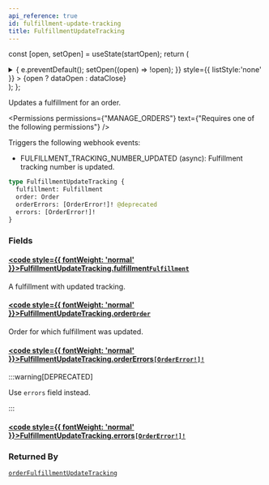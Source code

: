 ```yaml
---
api_reference: true
id: fulfillment-update-tracking
title: FulfillmentUpdateTracking
---
```






const [open, setOpen] = useState(startOpen);
return (
<details {...(open ? { open: true } : {})} className="details" style={{ border:'none', boxShadow:'none', background:'var(--ifm-background-color)' }}>
<summary
onClick={(e) => {
e.preventDefault();
setOpen((open) => !open);
}}
style={{ listStyle:'none' }} >
{open ? dataOpen : dataClose}
</summary>
{open && children}
</details>
);
};

Updates a fulfillment for an order.


<Permissions permissions={"MANAGE_ORDERS"} text={"Requires one of the following permissions"} />


Triggers the following webhook events:

- FULFILLMENT_TRACKING_NUMBER_UPDATED (async): Fulfillment tracking number is updated.

```graphql
type FulfillmentUpdateTracking {
  fulfillment: Fulfillment
  order: Order
  orderErrors: [OrderError!]! @deprecated
  errors: [OrderError!]!
}
```

### Fields

#### [<code style={{ fontWeight: 'normal' }}>FulfillmentUpdateTracking.<b>fulfillment</b></code>](#)<Bullet />[`Fulfillment`](../../../api-reference/orders/objects/fulfillment.mdx) <Badge class="badge badge--secondary" text="object"/> <Badge class="badge badge--secondary" text="orders"/>

A fulfillment with updated tracking.

#### [<code style={{ fontWeight: 'normal' }}>FulfillmentUpdateTracking.<b>order</b></code>](#)<Bullet />[`Order`](../../../api-reference/orders/objects/order.mdx) <Badge class="badge badge--secondary" text="object"/> <Badge class="badge badge--secondary" text="orders"/>

Order for which fulfillment was updated.

#### [<code style={{ fontWeight: 'normal' }}>FulfillmentUpdateTracking.<b>orderErrors</b></code>](#)<Bullet />[`[OrderError!]!`](../../../api-reference/orders/objects/order-error.mdx) <Badge class="badge badge--deprecated badge--secondary" text="deprecated"/> <Badge class="badge badge--secondary" text="non-null"/> <Badge class="badge badge--secondary" text="object"/> <Badge class="badge badge--secondary" text="orders"/>

:::warning[DEPRECATED]

Use `errors` field instead.

:::

#### [<code style={{ fontWeight: 'normal' }}>FulfillmentUpdateTracking.<b>errors</b></code>](#)<Bullet />[`[OrderError!]!`](../../../api-reference/orders/objects/order-error.mdx) <Badge class="badge badge--secondary" text="non-null"/> <Badge class="badge badge--secondary" text="object"/> <Badge class="badge badge--secondary" text="orders"/>

### Returned By

[`orderFulfillmentUpdateTracking`](../../../api-reference/orders/mutations/order-fulfillment-update-tracking.mdx) <Badge class="badge badge--secondary" text="mutation"/>

